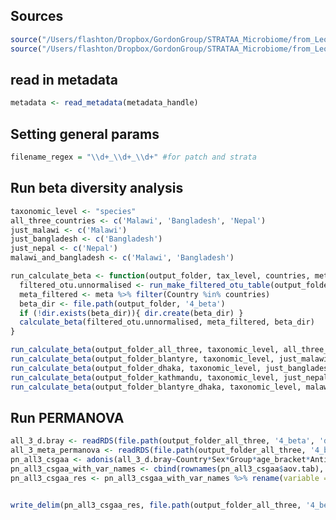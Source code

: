 



## Sources
```r
source("/Users/flashton/Dropbox/GordonGroup/STRATAA_Microbiome/from_Leo/Leonardos_analysis/bin/core_functions.R")
source("/Users/flashton/Dropbox/GordonGroup/STRATAA_Microbiome/from_Leo/Leonardos_analysis/bin/config.R")
```

## read in metadata

```r
metadata <- read_metadata(metadata_handle)

```


## Setting general params

```r
filename_regex = "\\d+_\\d+_\\d+" #for patch and strata
```



## Run beta diversity analysis


```r

taxonomic_level <- "species"
all_three_countries <- c('Malawi', 'Bangladesh', 'Nepal')
just_malawi <- c('Malawi')
just_bangladesh <- c('Bangladesh')
just_nepal <- c('Nepal')
malawi_and_bangladesh <- c('Malawi', 'Bangladesh')

run_calculate_beta <- function(output_folder, tax_level, countries, meta, fn_regex, braken_folder){
  filtered_otu.unnormalised <- run_make_filtered_otu_table(output_folder, tax_level, countries, fn_regex, braken_folder, metadata)
  meta_filtered <- meta %>% filter(Country %in% countries)
  beta_dir <- file.path(output_folder, '4_beta')
  if (!dir.exists(beta_dir)){ dir.create(beta_dir) }
  calculate_beta(filtered_otu.unnormalised, meta_filtered, beta_dir)
}

run_calculate_beta(output_folder_all_three, taxonomic_level, all_three_countries, metadata, filename_regex, braken_folder)
run_calculate_beta(output_folder_blantyre, taxonomic_level, just_malawi, metadata, filename_regex, braken_folder)
run_calculate_beta(output_folder_dhaka, taxonomic_level, just_bangladesh, metadata, filename_regex, braken_folder)
run_calculate_beta(output_folder_kathmandu, taxonomic_level, just_nepal, metadata, filename_regex, braken_folder)
run_calculate_beta(output_folder_blantyre_dhaka, taxonomic_level, malawi_and_bangladesh, metadata, filename_regex, braken_folder)

```


## Run PERMANOVA



```r

all_3_d.bray <- readRDS(file.path(output_folder_all_three, '4_beta', 'd.bray.RDS'))
all_3_meta_permanova <- readRDS(file.path(output_folder_all_three, '4_beta', 'meta_for_permanova.RDS'))
pn_all3_csgaa <- adonis(all_3_d.bray~Country*Sex*Group*age_bracket*Antibiotics_taken_before_sampling_yes_no_assumptions, data = all_3_meta_permanova, permutations = 100)
pn_all3_csgaa_with_var_names <- cbind(rownames(pn_all3_csgaa$aov.tab), data.frame(pn_all3_csgaa$aov.tab, row.names = NULL))
pn_all3_csgaa_res <- pn_all3_csgaa_with_var_names %>% rename(variable = `rownames(pn_all3_csgaa$aov.tab)`) %>% mutate(significant = ifelse(`Pr..F.` < 0.01, 'significant', 'not_significant')) %>% arrange(desc(significant), desc(R2)) %>% select(!c(Df, SumsOfSqs, MeanSqs, F.Model))


write_delim(pn_all3_csgaa_res, file.path(output_folder_all_three, '4_beta', 'all_3.permanova.csgaa.tsv'), delim = '\t')

```

